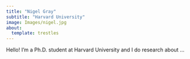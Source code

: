 ```yaml
---
title: "Nigel Gray"
subtitle: "Harvard University"
image: Images/nigel.jpg
about: 
  template: trestles
---
```


Hello! I'm a Ph.D. student at Harvard University and I do research about ...
